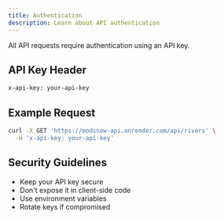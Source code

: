 ```yaml
---
title: Authentication
description: Learn about API authentication
---
```

All API requests require authentication using an API key.

## API Key Header
```bash
x-api-key: your-api-key
```

## Example Request
```bash
curl -X GET 'https://modsnow-api.onrender.com/api/rivers' \
  -H 'x-api-key: your-api-key'
```

## Security Guidelines
- Keep your API key secure
- Don't expose it in client-side code
- Use environment variables
- Rotate keys if compromised